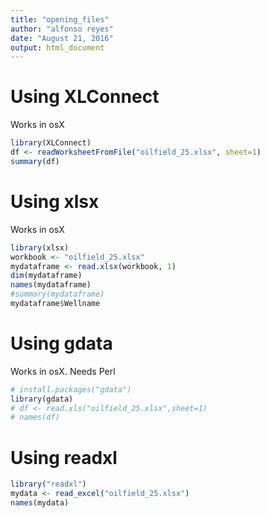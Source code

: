 ```yaml
---
title: "opening_files"
author: "alfonso reyes"
date: "August 21, 2016"
output: html_document
---
```

# Using XLConnect
Works in osX
```r
library(XLConnect)
df <- readWorksheetFromFile("oilfield_25.xlsx", sheet=1)
summary(df)
```

# Using xlsx
Works in osX
```r
library(xlsx)
workbook <- "oilfield_25.xlsx"
mydataframe <- read.xlsx(workbook, 1)
dim(mydataframe)
names(mydataframe)
#summary(mydataframe)
mydataframe$Wellname
```

# Using gdata
Works in osX. Needs Perl
```r
# install.packages("gdata")
library(gdata)
# df <- read.xls("oilfield_25.xlsx",sheet=1)
# names(df)
```

# Using readxl

```r
library("readxl")
mydata <- read_excel("oilfield_25.xlsx")
names(mydata)
```

